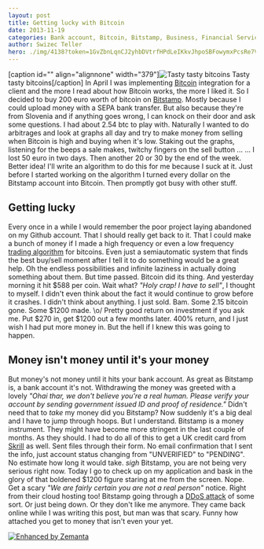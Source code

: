 ```yaml
---
layout: post
title: Getting lucky with Bitcoin
date: 2013-11-19
categories: Bank account, Bitcoin, Bitstamp, Business, Financial Services, Slovenia, Travel + Events
author: Swizec Teller
hero: ./img/4138?token=1GvZbnLqnCJ2yhbDVtrfHPdLeIKkvJhpoSBFowymxPcsRe7ViyppTpoQZq9JHv0Q8b1J2jN1zMegGR5tf1sUHVo
---
```


\[caption id="" align="alignnone" width="379"]![Tasty tasty bitcoins](./img/4138?token=1GvZbnLqnCJ2yhbDVtrfHPdLeIKkvJhpoSBFowymxPcsRe7ViyppTpoQZq9JHv0Q8b1J2jN1zMegGR5tf1sUHVo "Tasty tasty bitcoins") Tasty tasty bitcoins\[/caption] In April I was implementing [Bitcoin](http://en.wikipedia.org/wiki/Bitcoin "Bitcoin") integration for a client and the more I read about how Bitcoin works, the more I liked it. So I decided to buy 200 euro worth of bitcoin on [Bitstamp](http://www.bitstamp.net/ "Bitstamp"). Mostly because I could upload money with a SEPA bank transfer. But also because they're from Slovenia and if anything goes wrong, I can knock on their door and ask some questions. I had about 2.54 btc to play with. Naturally I wanted to do arbitrages and look at graphs all day and try to make money from selling when Bitcoin is high and buying when it's low. Staking out the graphs, listening for the beeps a sale makes, twitchy fingers on the sell button ... ... I lost 50 euro in two days. Then another 20 or 30 by the end of the week. Better idea! I'll write an algorithm to do this for me because I suck at it. Just before I started working on the algorithm I turned every dollar on the Bitstamp account into Bitcoin. Then promptly got busy with other stuff.

## Getting lucky

Every once in a while I would remember the poor project laying abandoned on my Github account. That I should really get back to it. That I could make a bunch of money if I made a high frequency or even a low frequency [trading algorithm](http://en.wikipedia.org/wiki/Algorithmic_trading "Algorithmic trading") for bitcoins. Even just a semiautomatic system that finds the best buy/sell moment after I tell it to do something would be a great help. Oh the endless possibilities and infinite laziness in actually doing something about them. But time passed. Bitcoin did its thing. And yesterday morning it hit $588 per coin. Wait what? _"Holy crap! I have to sell"_, I thought to myself. I didn't even think about the fact it would continue to grow before it crashes. I didn't think about anything. I just sold. Bam. Some 2.15 bitcoin gone. Some $1200 made. \\o/ Pretty good return on investment if you ask me. Put $270 in, get $1200 out a few months later. 400% return, and I just wish I had put more money in. But the hell if I knew this was going to happen.

## Money isn't money until it's your money

But money's not money until it hits your bank account. As great as Bitstamp is, a bank account it's not. Withdrawing the money was greeted with a lovely _"Ohai thar, we don't believe you're a real human. Please verify your account by sending government issued ID and proof of residence."_ Didn't need that to _take_ my money did you Bitstamp? Now suddenly it's a big deal and I have to jump through hoops. But I understand. Bitstamp is a money instrument. They might have become more stringent in the last couple of months. As they should. I had to do all of this to get a UK credit card from [Skrill](http://www.skrill.com/ "Moneybookers") as well. Sent files through their form. No email confirmation that I sent the info, just account status changing from "UNVERIFIED" to "PENDING". No estimate how long it would take. _sigh_ Bitstamp, you are not being very serious right now. Today I go to check up on my application and bask in the glory of that boldened $1200 figure staring at me from the screen. Nope. Get a scary _"We are fairly certain you are not a real person"_ notice. Right from their cloud hosting too! Bitstamp going through a [DDoS attack](http://en.wikipedia.org/wiki/Denial-of-service_attack "Denial-of-service attack") of some sort. Or just being down. Or they don't like me anymore. They came back online while I was writing this post, but man was that scary. Funny how attached you get to money that isn't even your yet.

[![Enhanced by Zemanta](http://img.zemanta.com/zemified_e.png?x-id=0419db4e-9609-4f13-a0a4-4786ce876c0a)](http://www.zemanta.com/?px "Enhanced by Zemanta")
